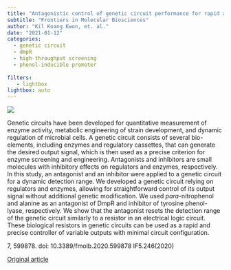 ```yaml
---
title: "Antagonistic control of genetic circuit performance for rapid analysis of targeted enzyme activity in living cells"
subtitle: "Frontiers in Molecular Biosciences"
author: "Kil Koang Kwon, et. al."
date: "2021-01-12"
categories:
  - genetic circuit
  - dmpR
  - high-throughput screening
  - phenol-inducible promoter
  
filters:
   - lightbox
lightbox: auto
---
```


![](images/image-1298654492.png){fig-align="center"}

Genetic circuits have been developed for quantitative measurement of enzyme activity, metabolic engineering of strain development, and dynamic regulation of microbial cells. A genetic circuit consists of several bio-elements, including enzymes and regulatory cassettes, that can generate the desired output signal, which is then used as a precise criterion for enzyme screening and engineering. Antagonists and inhibitors are small molecules with inhibitory effects on regulators and enzymes, respectively. In this study, an antagonist and an inhibitor were applied to a genetic circuit for a dynamic detection range. We developed a genetic circuit relying on regulators and enzymes, allowing for straightforward control of its output signal without additional genetic modification. We used *para*-nitrophenol and alanine as an antagonist of DmpR and inhibitor of tyrosine phenol-lyase, respectively. We show that the antagonist resets the detection range of the genetic circuit similarly to a resistor in an electrical logic circuit. These biological resistors in genetic circuits can be used as a rapid and precise controller of variable outputs with minimal circuit configuration.

7, 599878. doi: 10.3389/fmolb.2020.599878 IF5.246(2020)

[Original article](https://www.frontiersin.org/articles/10.3389/fmolb.2020.599878/full){.external target="_blank"}
